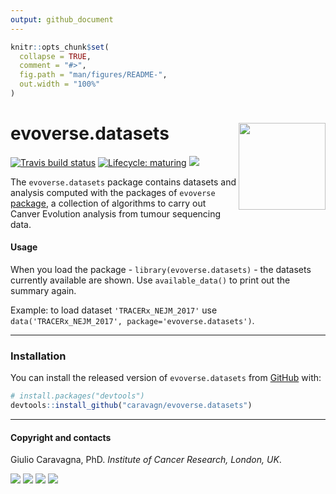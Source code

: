 ```yaml
---
output: github_document
---
```


```r
knitr::opts_chunk$set(
  collapse = TRUE,
  comment = "#>",
  fig.path = "man/figures/README-",
  out.width = "100%"
)
```


# evoverse.datasets <img src='man/figures/logo.png' align="right" height="139" />

<!-- badges: start -->

[![Travis build status](https://travis-ci.org/caravagn/CNAqc.svg?branch=master)](https://travis-ci.org/caravagn/CNAqc)
[![Lifecycle: maturing](https://img.shields.io/badge/lifecycle-maturing-blue.svg)](https://www.tidyverse.org/lifecycle/#maturing)
[![](https://img.shields.io/badge/Part%20of-evoverse-blue.svg)](https://caravagn.github.io/evoverse)
<!-- badges: end -->


The `evoverse.datasets` package contains datasets and analysis computed with the 
packages of `evoverse` [package](https://caravagn.github.io/evoverse), a collection of algorithms
to carry out Canver Evolution analysis from tumour sequencing data.

#### Usage

When you load the package - `library(evoverse.datasets)` - the datasets currently available are shown. 
Use `available_data()` to print out the summary again.

Example: to load dataset `'TRACERx_NEJM_2017'` use `data('TRACERx_NEJM_2017', package='evoverse.datasets')`.

-----

### Installation

You can install the released version of `evoverse.datasets` from
[GitHub](https://github.com/) with:

``` r
# install.packages("devtools")
devtools::install_github("caravagn/evoverse.datasets")
```

-----

#### Copyright and contacts

Giulio Caravagna, PhD. _Institute of Cancer Research, London, UK_.

[![](https://img.shields.io/badge/Email-gcaravagn@gmail.com-seagreen.svg)](mailto:gcaravagn@gmail.com)
[![](https://img.shields.io/badge/Github-caravagn-seagreen.svg)](https://github.com/caravagn)
[![](https://img.shields.io/badge/Twitter-@gcaravagna-steelblue.svg)](https://twitter.com/gcaravagna)
[![](https://img.shields.io/badge/Personal%20webpage-https://bit.ly/2kc9E6Y-red.svg)](https://sites.google.com/site/giuliocaravagna/)
